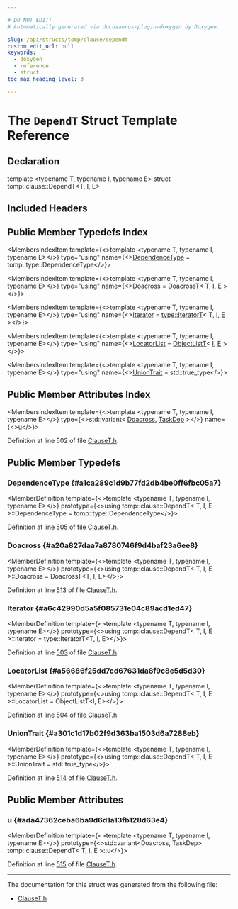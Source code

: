 ```yaml
---

# DO NOT EDIT!
# Automatically generated via docusaurus-plugin-doxygen by Doxygen.

slug: /api/structs/tomp/clause/dependt
custom_edit_url: null
keywords:
  - doxygen
  - reference
  - struct
toc_max_heading_level: 3

---
```





# The `DependT` Struct Template Reference

<DoxygenPage pluginConfig={pluginConfig}>



## Declaration

<CodeBlock>template &lt;typename T, typename I, typename E&gt;
struct tomp::clause::DependT&lt;T, I, E&gt;</CodeBlock>

## Included Headers

<IncludesList>
<IncludesListItem
  filePath="llvm/Frontend/OpenMP/ClauseT.h"
  permalink="/docs/api/files/include/include/llvm/include/llvm/frontend/include/llvm/frontend/openmp/clauset-h"
  isLocal="true" />
</IncludesList>

## Public Member Typedefs Index

<MembersIndex>

<MembersIndexItem
  template={<>template &lt;typename T, typename I, typename E&gt;</>}
  type="using"
  name={<><a href="#a1ca289c1d9b77fd2db4be0ff6fbc05a7">DependenceType</a> = tomp::type::DependenceType</>}>
</MembersIndexItem>

<MembersIndexItem
  template={<>template &lt;typename T, typename I, typename E&gt;</>}
  type="using"
  name={<><a href="#a20a827daa7a8780746f9d4baf23a6ee8">Doacross</a> = <a href="/docs/api/structs/tomp/clause/doacrosst">DoacrossT</a>&lt; T, <a href="/docs/api/files/lib/lib/support/md5-cpp/#ac0eafdc9ee161b71e7af98af736952fd">I</a>, <a href="/docs/api/files/lib/lib/ir/builtingcs-cpp/#abb2b3a60ccc38a28239e19a1646e0c8a">E</a> &gt;</>}>
</MembersIndexItem>

<MembersIndexItem
  template={<>template &lt;typename T, typename I, typename E&gt;</>}
  type="using"
  name={<><a href="#a6c42990d5a5f085731e04c89acd1ed47">Iterator</a> = <a href="/docs/api/namespaces/tomp/type/#a2e47116f4b68cff5dd929f1af486d558">type::IteratorT</a>&lt; T, <a href="/docs/api/files/lib/lib/support/md5-cpp/#ac0eafdc9ee161b71e7af98af736952fd">I</a>, <a href="/docs/api/files/lib/lib/ir/builtingcs-cpp/#abb2b3a60ccc38a28239e19a1646e0c8a">E</a> &gt;</>}>
</MembersIndexItem>

<MembersIndexItem
  template={<>template &lt;typename T, typename I, typename E&gt;</>}
  type="using"
  name={<><a href="#a56686f25dd7cd67631da8f9c8e5d5d30">LocatorList</a> = <a href="/docs/api/namespaces/tomp/#a72baebfd95c78979ac780815560e975f">ObjectListT</a>&lt; <a href="/docs/api/files/lib/lib/support/md5-cpp/#ac0eafdc9ee161b71e7af98af736952fd">I</a>, <a href="/docs/api/files/lib/lib/ir/builtingcs-cpp/#abb2b3a60ccc38a28239e19a1646e0c8a">E</a> &gt;</>}>
</MembersIndexItem>

<MembersIndexItem
  template={<>template &lt;typename T, typename I, typename E&gt;</>}
  type="using"
  name={<><a href="#a301c1d17b02f9d363ba1503d6a7288eb">UnionTrait</a> = std::true&#95;type</>}>
</MembersIndexItem>

</MembersIndex>

## Public Member Attributes Index

<MembersIndex>

<MembersIndexItem
  template={<>template &lt;typename T, typename I, typename E&gt;</>}
  type={<>std::variant&lt; <a href="#a20a827daa7a8780746f9d4baf23a6ee8">Doacross</a>, <a href="/docs/api/structs/tomp/clause/dependt/taskdep">TaskDep</a> &gt;</>}
  name={<><a href="#ada47362ceba6ba9d6d1a13fb128d63e4">u</a></>}>
</MembersIndexItem>

</MembersIndex>


Definition at line 502 of file <a href="/docs/api/files/include/include/llvm/include/llvm/frontend/include/llvm/frontend/openmp/clauset-h">ClauseT.h</a>.

<SectionDefinition>

## Public Member Typedefs

### DependenceType {#a1ca289c1d9b77fd2db4be0ff6fbc05a7}

<MemberDefinition
  template={<>template &lt;typename T, typename I, typename E&gt;</>}
  prototype={<>using tomp::clause::DependT&lt; T, I, E &gt;::DependenceType =  tomp::type::DependenceType</>}>

Definition at line <a href="/docs/api/files/include/include/llvm/include/llvm/frontend/include/llvm/frontend/openmp/clauset-h/#l00505">505</a> of file <a href="/docs/api/files/include/include/llvm/include/llvm/frontend/include/llvm/frontend/openmp/clauset-h">ClauseT.h</a>.
</MemberDefinition>

### Doacross {#a20a827daa7a8780746f9d4baf23a6ee8}

<MemberDefinition
  template={<>template &lt;typename T, typename I, typename E&gt;</>}
  prototype={<>using tomp::clause::DependT&lt; T, I, E &gt;::Doacross =  DoacrossT&lt;T, I, E&gt;</>}>

Definition at line <a href="/docs/api/files/include/include/llvm/include/llvm/frontend/include/llvm/frontend/openmp/clauset-h/#l00513">513</a> of file <a href="/docs/api/files/include/include/llvm/include/llvm/frontend/include/llvm/frontend/openmp/clauset-h">ClauseT.h</a>.
</MemberDefinition>

### Iterator {#a6c42990d5a5f085731e04c89acd1ed47}

<MemberDefinition
  template={<>template &lt;typename T, typename I, typename E&gt;</>}
  prototype={<>using tomp::clause::DependT&lt; T, I, E &gt;::Iterator =  type::IteratorT&lt;T, I, E&gt;</>}>

Definition at line <a href="/docs/api/files/include/include/llvm/include/llvm/frontend/include/llvm/frontend/openmp/clauset-h/#l00503">503</a> of file <a href="/docs/api/files/include/include/llvm/include/llvm/frontend/include/llvm/frontend/openmp/clauset-h">ClauseT.h</a>.
</MemberDefinition>

### LocatorList {#a56686f25dd7cd67631da8f9c8e5d5d30}

<MemberDefinition
  template={<>template &lt;typename T, typename I, typename E&gt;</>}
  prototype={<>using tomp::clause::DependT&lt; T, I, E &gt;::LocatorList =  ObjectListT&lt;I, E&gt;</>}>

Definition at line <a href="/docs/api/files/include/include/llvm/include/llvm/frontend/include/llvm/frontend/openmp/clauset-h/#l00504">504</a> of file <a href="/docs/api/files/include/include/llvm/include/llvm/frontend/include/llvm/frontend/openmp/clauset-h">ClauseT.h</a>.
</MemberDefinition>

### UnionTrait {#a301c1d17b02f9d363ba1503d6a7288eb}

<MemberDefinition
  template={<>template &lt;typename T, typename I, typename E&gt;</>}
  prototype={<>using tomp::clause::DependT&lt; T, I, E &gt;::UnionTrait =  std::true&#95;type</>}>

Definition at line <a href="/docs/api/files/include/include/llvm/include/llvm/frontend/include/llvm/frontend/openmp/clauset-h/#l00514">514</a> of file <a href="/docs/api/files/include/include/llvm/include/llvm/frontend/include/llvm/frontend/openmp/clauset-h">ClauseT.h</a>.
</MemberDefinition>

</SectionDefinition>

<SectionDefinition>

## Public Member Attributes

### u {#ada47362ceba6ba9d6d1a13fb128d63e4}

<MemberDefinition
  template={<>template &lt;typename T, typename I, typename E&gt;</>}
  prototype={<>std::variant&lt;Doacross, TaskDep&gt; tomp::clause::DependT&lt; T, I, E &gt;::u</>}>

Definition at line <a href="/docs/api/files/include/include/llvm/include/llvm/frontend/include/llvm/frontend/openmp/clauset-h/#l00515">515</a> of file <a href="/docs/api/files/include/include/llvm/include/llvm/frontend/include/llvm/frontend/openmp/clauset-h">ClauseT.h</a>.
</MemberDefinition>

</SectionDefinition>

<hr/>

The documentation for this struct was generated from the following file:

<ul>
<li><a href="/docs/api/files/include/include/llvm/include/llvm/frontend/include/llvm/frontend/openmp/clauset-h">ClauseT.h</a></li>
</ul>

</DoxygenPage>
